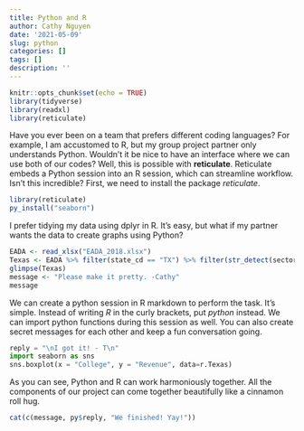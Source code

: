 ```yaml
---
title: Python and R
author: Cathy Nguyen
date: '2021-05-09'
slug: python
categories: []
tags: []
description: ''
---
```

```r
knitr::opts_chunk$set(echo = TRUE)
library(tidyverse)
library(readxl)
library(reticulate)
```

Have you ever been on a team that prefers different coding languages? For example, I am accustomed to R, but my group project partner only understands Python. Wouldn't it be nice to have an interface where we can use both of our codes? Well, this is possible with **reticulate**. Reticulate embeds a Python session into an R session, which can streamline workflow. Isn't this incredible? First, we need to install the package *reticulate*.

```R
library(reticulate)
py_install("seaborn")
```

I prefer tidying my data using dplyr in R. It's easy, but what if my partner wants the data to create graphs using Python? 

```R
EADA <- read_xlsx("EADA_2018.xlsx")
Texas <- EADA %>% filter(state_cd == "TX") %>% filter(str_detect(sector_name,"Public")) %>% select(institution = institution_name, city = city_txt, sector = sector_name, class = classification_name, student_aid = STUDENTAID_TOTAL, Revenue = GRND_TOTAL_REVENUE, expense = GRND_TOTAL_EXPENSE) %>% separate(sector, into = c("Public","College"),sep = ", ")
glimpse(Texas)
message <- "Please make it pretty. -Cathy"
message
```

We can create a python session in R markdown to perform the task. It's simple. Instead of writing *R* in the curly brackets, put *python* instead. We can import python functions during this session as well. You can also create secret messages for each other and keep a fun conversation going. 

```python
reply = "\nI got it! - T\n"
import seaborn as sns
sns.boxplot(x = "College", y = "Revenue", data=r.Texas)
```

As you can see, Python and R can work harmoniously together. All the components of our project can come together beautifully like a cinnamon roll hug. 

```R
cat(c(message, py$reply, "We finished! Yay!"))
```
